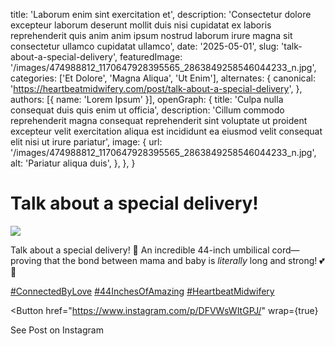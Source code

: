   title: 'Laborum enim sint exercitation et',
  description: 'Consectetur dolore excepteur laborum deserunt mollit duis nisi cupidatat ex laboris reprehenderit quis anim anim ipsum nostrud laborum irure magna sit consectetur ullamco cupidatat ullamco',
  date: '2025-05-01',
  slug: 'talk-about-a-special-delivery',
  featuredImage: '/images/474988812_1170647928395565_2863849258546044233_n.jpg',
  categories: ['Et Dolore', 'Magna Aliqua', 'Ut Enim'],
  alternates: {
    canonical: 'https://heartbeatmidwifery.com/post/talk-about-a-special-delivery',
  },
  authors: [{ name: 'Lorem Ipsum' }],
  openGraph: {
    title: 'Culpa nulla consequat duis quis enim ut officia',
    description: 'Cillum commodo reprehenderit magna consequat reprehenderit sint voluptate ut proident excepteur velit exercitation aliqua est incididunt ea eiusmod velit consequat elit nisi ut irure pariatur',
    image: {
      url: '/images/474988812_1170647928395565_2863849258546044233_n.jpg',
      alt: 'Pariatur aliqua duis',
    },
  },
}


# Talk about a special delivery!

<Image
  src="/images/474988812_1170647928395565_2863849258546044233_n.jpg"
  size="large"
  wrap={true}
/>

Talk about a special delivery! 📏 An incredible 44-inch umbilical cord—proving that the bond between mama and baby is _literally_ long and strong! 💕👶 

[#ConnectedByLove](https://www.instagram.com/explore/tags/connectedbylove/) [#44InchesOfAmazing](https://www.instagram.com/explore/tags/44inchesofamazing/) [#HeartbeatMidwifery](https://www.instagram.com/explore/tags/heartbeatmidwifery/)

<Button
  href="https://www.instagram.com/p/DFVWsWItGPJ/"
  wrap={true}
>
  See Post on Instagram
</Button>
